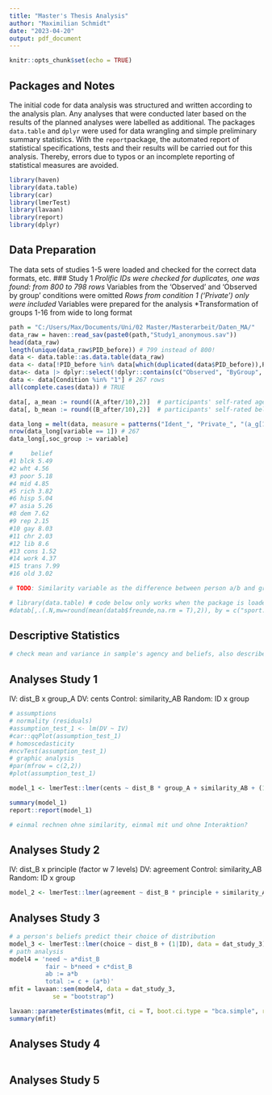 ```yaml
---
title: "Master's Thesis Analysis"
author: "Maximilian Schmidt"
date: "2023-04-20"
output: pdf_document
---
```


```r
knitr::opts_chunk$set(echo = TRUE)
```

## Packages and Notes
The initial code for data analysis was structured and written according to the analysis plan. Any analyses that were conducted later based on the results of the planned analyses were labelled as additional.
The packages `data.table` and `dplyr` were used for data wrangling and simple preliminary summary statistics.
With the `report`package, the automated report of statistical specifications, tests and their results will be carried out for this analysis. Thereby, errors due to typos or an incomplete reporting of statistical measures are avoided.

```r
library(haven)
library(data.table)
library(car)
library(lmerTest)
library(lavaan)
library(report)
library(dplyr)
```

## Data Preparation
The data sets of studies 1-5 were loaded and checked for the correct data formats, etc.
### Study 1
*Prolific IDs were checked for duplicates, one was found: from 800 to 798 rows
*Variables from the 'Observed' and 'Observed by group' conditions were omitted
*Rows from condition 1 ('Private') only were included
*Variables were prepared for the analysis
*Transformation of groups 1-16 from wide to long format
```r
path = "C:/Users/Max/Documents/Uni/02 Master/Masterarbeit/Daten_MA/"
data_raw = haven::read_sav(paste0(path,"Study1_anonymous.sav"))
head(data_raw)
length(unique(data_raw$PID_before)) # 799 instead of 800!
data <- data.table::as.data.table(data_raw)
data <- data[!PID_before %in% data[which(duplicated(data$PID_before)),PID_before][1]] # exclude rows with same PID --> now 798 unique rows
data<- data |> dplyr::select(!dplyr::contains(c("Observed", "ByGroup", "Reviewer"))) # if R version below 4.1.0 is used, old pipe needs to be used here: %>% # exclude variables from other conditions
data <- data[Condition %in% "1"] # 267 rows
all(complete.cases(data)) # TRUE

data[, a_mean := round((A_after/10),2)]  # participants' self-rated agency 
data[, b_mean := round((B_after/10),2)]  # participants' self-rated beliefs

data_long = melt(data, measure = patterns("Ident_", "Private_", "(a_g[1-9]|a_g[1-9][0-9])", "(b_g[1-9]|b_g[1-9][0-9])"), value.name = c("g_ident", "allocation", "group_a", "group_b"))
nrow(data_long[variable == 1]) # 267
data_long[,soc_group := variable] 

#     belief 
#1 blck 5.49
#2 wht 4.56
#3 poor 5.18
#4 mid 4.85
#5 rich 3.82
#6 hisp 5.04
#7 asia 5.26
#8 dem 7.62
#9 rep 2.15
#10 gay 8.03
#11 chr 2.03
#12 lib 8.6
#13 cons 1.52
#14 work 4.37
#15 trans 7.99
#16 old 3.02 

# TODO: Similarity variable as the difference between person a/b and group a/b

# library(data.table) # code below only works when the package is loaded, since .N and .() cannot be retrieved from the package using ::
#datab[,.(.N,mw=round(mean(datab$freunde,na.rm = T),2)), by = c("sport.jn", "bochum")]


```


## Descriptive Statistics
```r
# check mean and variance in sample's agency and beliefs, also describe the 16 groups
```

## Analyses Study 1
IV: dist_B x group_A 
DV: cents
Control: similarity_AB
Random: ID x group
```r
# assumptions
# normality (residuals)
#assumption_test_1 <- lm(DV ~ IV)
#car::qqPlot(assumption_test_1)
# homoscedasticity
#ncvTest(assumption_test_1)
# graphic analysis
#par(mfrow = c(2,2))
#plot(assumption_test_1)

model_1 <- lmerTest::lmer(cents ~ dist_B * group_A + similarity_AB + (1|ID) + (1|group), data = dat_study_1)

summary(model_1)
report::report(model_1)

# einmal rechnen ohne similarity, einmal mit und ohne Interaktion?
```

## Analyses Study 2
IV: dist_B x principle (factor w 7 levels) 
DV: agreement
Control: similarity_AB
Random: ID x group
```r
model_2 <- lmerTest::lmer(agreement ~ dist_B * principle + similarity_AB + (1|ID) + (1|group), data = dat_study_2)

```

## Analyses Study 3
```r
# a person's beliefs predict their choice of distribution
model_3 <- lmerTest::lmer(choice ~ dist_B + (1|ID), data = dat_study_3)
# path analysis
model4 = 'need ~ a*dist_B
          fair ~ b*need + c*dist_B
          ab := a*b
          total := c + (a*b)'
mfit = lavaan::sem(model4, data = dat_study_3,
            se = "bootstrap")

lavaan::parameterEstimates(mfit, ci = T, boot.ci.type = "bca.simple", rsquare=T)
summary(mfit)

```

## Analyses Study 4
```r

```

## Analyses Study 5
```r

```
